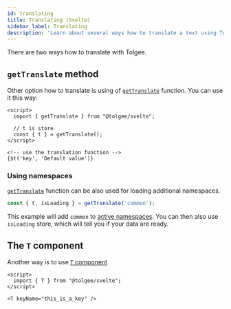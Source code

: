 ```yaml
---
id: translating
title: Translating (Svelte)
sidebar_label: Translating
description: 'Learn about several ways how to translate a text using Tolgee Svelte integration: T-component and getTranslate method.'
---
```


There are two ways how to translate with Tolgee.

## `getTranslate` method

Other option how to translate is using of [`getTranslate`](./api#function-gettranslate) function. You can use it this way:

```svelte
<script>
  import { getTranslate } from "@tolgee/svelte";

  // t is store
  const { t } = getTranslate();
</script>

<!-- use the translation function -->
{$t('key', 'Default value')}
```


<TFunctionHint />


### Using namespaces

[`getTranslate`](./api#function-gettranslate) function can be also used for loading additional namespaces.

```ts
const { t, isLoading } = getTranslate('common');
```

This example will add `common` to [active namespaces](/api/core_package/tolgee.mdx#addactivens). You can then also use `isLoading` store, which will tell you if your data are ready.

## The `T` component

Another way is to use [`T` component](./api#t-component)

```svelte
<script>
  import { T } from "@tolgee/svelte";
</script>

<T keyName="this_is_a_key" />
```
